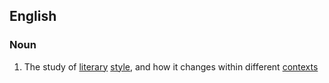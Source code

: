 ==English==

===Noun===
{{wikipedia|stylistics (linguistics)}}
{{en-noun|-}}

#{{linguistics}} The study of [[literary]] [[style]], and how it changes within different [[context]]s